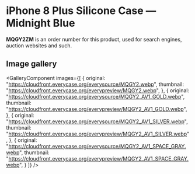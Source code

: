 
# iPhone 8 Plus Silicone Case — Midnight Blue

<Callout type='info' emoji='👉🏻'>**MQGY2ZM** is an order number for this product, used for search engines, auction websites and such.</Callout>

## Image gallery

<GalleryComponent
    images={[
      {
        original: "https://cloudfront.everycase.org/everysource/MQGY2.webp",
        thumbnail: "https://cloudfront.everycase.org/everypreview/MQGY2.webp",
      },
      {
        original: "https://cloudfront.everycase.org/everysource/MQGY2_AV1_GOLD.webp",
        thumbnail: "https://cloudfront.everycase.org/everypreview/MQGY2_AV1_GOLD.webp",
      },
      {
        original: "https://cloudfront.everycase.org/everysource/MQGY2_AV1_SILVER.webp",
        thumbnail: "https://cloudfront.everycase.org/everypreview/MQGY2_AV1_SILVER.webp",
      },
      {
        original: "https://cloudfront.everycase.org/everysource/MQGY2_AV1_SPACE_GRAY.webp",
        thumbnail: "https://cloudfront.everycase.org/everypreview/MQGY2_AV1_SPACE_GRAY.webp",
      }
    ]}
  />
